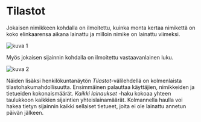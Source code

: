 # Tilastot
Jokaisen nimikkeen kohdalla on ilmoitettu, kuinka monta kertaa nimikettä on koko elinkaarensa aikana lainattu ja milloin nimike on lainattu viimeksi.

![kuva 1](/docs/img/statistics-1.png)

Myös jokaisen sijainnin kohdalla on ilmoitettu vastaavanlainen luku.

![kuva 2](/docs/img/statistics-2.png)

Näiden lisäksi henkilökuntanäytön *Tilastot*-välilehdellä on kolmenlaista tilastohakumahdollisuutta. Ensimmäinen palauttaa käyttäjien, nimikkeiden ja tietueiden kokonaismäärät. *Kaikki lainaukset* -haku kokoaa yhteen taulukkoon kaikkien sijaintien yhteislainamäärät. Kolmannella haulla voi hakea tietyn sijainnin kaikki sellaiset tietueet, joita ei ole lainattu annetun päivän jälkeen.